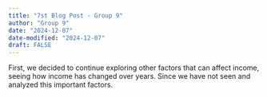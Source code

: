 ```yaml
---
title: "7st Blog Post - Group 9"
author: "Group 9"
date: "2024-12-07"
date-modified: "2024-12-07"
draft: FALSE
---
```




First, we decided to continue exploring other factors that can affect income,
seeing how income has changed over years. 
Since we have not seen and analyzed this important factors. 